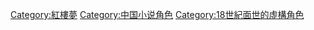 {{Catnav|頁面分類|人类社会|文化|文学|文学中的角色}}
{{Catnav|頁面分類|人类社会|人物|虛構角色|文学中的角色}}
{{Catnav|頁面分類|人物|虛構角色|文学中的角色}}
{{Catnav|頁面分類|人文學科|艺术|文学|文学中的角色}}
{{Catnav|頁面分類|人文學科|文学|文学中的角色}}

[[Category:紅樓夢|Category:紅樓夢]]
[[Category:中国小说角色|Category:中国小说角色]]
[[Category:18世紀面世的虛構角色|Category:18世紀面世的虛構角色]]